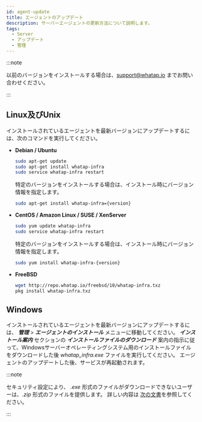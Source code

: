 ```yaml
---
id: agent-update
title: エージェントのアップデート
description: サーバーエージェントの更新方法について説明します。
tags:
  - Server
  - アップデート
  - 管理
---
```


:::note

以前のバージョンをインストールする場合は、support@whatap.io までお問い合わせください。

:::

## Linux及びUnix

インストールされているエージェントを最新バージョンにアップデートするには、次のコマンドを実行してください。

-   **Debian / Ubuntu**

    ```bash title=SH
    sudo apt-get update
    sudo apt-get install whatap-infra
    sudo service whatap-infra restart
    ```

    特定のバージョンをインストールする場合は、インストール時にバージョン情報を指定します。

    ```bash
    sudo apt-get install whatap-infra={version}
    ```

-   **CentOS / Amazon Linux / SUSE / XenServer**

    ```bash title=SH
    sudo yum update whatap-infra
    sudo service whatap-infra restart
    ```

    特定のバージョンをインストールする場合は、インストール時にバージョン情報を指定します。

    ```bash
    sudo yum install whatap-infra-{version}
    ```

-   **FreeBSD**

    ```bash title=SH
    wget http://repo.whatap.io/freebsd/10/whatap-infra.txz
    pkg install whatap-infra.txz
    ```

## Windows

インストールされているエージェントを最新バージョンにアップデートするには、 **_管理_** > **_エージェントのインストール_** メニューに移動してください。 **_インストール案内_** セクションの **_インストールファイルのダウンロード_** 案内の指示に従って、Windowsサーバーオペレーティングシステム用のインストールファイルをダウンロードした後 _whatap_infra.exe_ ファイルを実行してください。 エージェントのアップデートした後、サービスが再起動されます。

:::note

セキュリティ設定により、 _.exe_ 形式のファイルがダウンロードできないユーザーは、_.zip_ 形式のファイルを提供します。 詳しい内容は [次の文書](../server/server-os/server-windows)を参照してください。

:::
